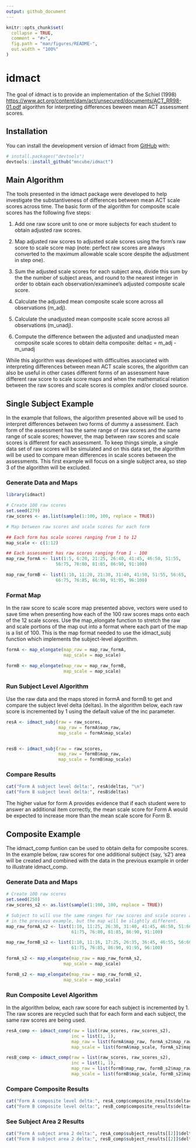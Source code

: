 ```yaml
---
output: github_document
---
```


<!-- README.md is generated from README.Rmd. Please edit that file -->

```r
knitr::opts_chunk$set(
  collapse = TRUE,
  comment = "#>",
  fig.path = "man/figures/README-",
  out.width = "100%"
)
```

# idmact

<!-- badges: start -->
<!-- badges: end -->

The goal of idmact is to provide an implementation of the Schiel (1998)
<https://www.act.org/content/dam/act/unsecured/documents/ACT_RR98-01.pdf> 
algorithm for interpreting differences beween mean ACT assessment scores.

## Installation

You can install the development version of idmact from [GitHub](https://github.com/) with:

``` r
# install.packages("devtools")
devtools::install_github("mncube/idmact")
```

## Main Algorithm

The tools presented in the idmact package were developed to help investigate the
substantiveness of differences between mean ACT scale scores across time.  The
basic form of the algorithm for composite scale scores has the following five
steps:

1.  Add one raw score unit to one or more subjects for each student to obtain
adjusted raw scores.

2.  Map adjusted raw scores to adjusted scale scores using the form's raw score
to scale score map (note: perfect raw scores are always converted to the maximum
allowable scale score despite the adjustment in step one).

3.  Sum the adjusted scale scores for each subject area, divide this sum by the
the number of subject areas, and round to the nearest integer in order to obtain
each observation/examinee's adjusted composite scale score.

4.  Calculate the adjusted mean composite scale score across all observations
(m_adj).

5.  Calculate the unadjusted mean composite scale score across all observations
(m_unadj).

6.  Compute the difference between the adjusted and unadjusted mean composite
scale scores to obtain delta composite: deltac = m_adj - m_unadj

While this algorithm was developed with difficulties associated with interpreting
differences between mean ACT scale scores, the algorithm can also be useful in
other cases different forms of an assessment have different raw score to scale
score maps and when the mathematical relation between the raw scores and scale
scores is complex and/or closed source.

## Single Subject Example

In the example that follows, the algorithm presented above will be used to
interpret differences between two forms of dummy a assessment.  Each form of
the assessment has the same range of raw scores and the same range of scale
scores; however, the map between raw scores and scale scores is different for
each assessment.  To keep things simple, a single data set of raw scores will
be simulated and on this data set, the algorithm will be used to compare mean
differences in scale scores between the assessments.  This first
example will focus on a single subject area, so step 3 of the algorithm will be
excluded.

### Generate Data and Maps


```r
library(idmact)

# Create 100 raw scores
set.seed(279)
raw_scores <- as.list(sample(1:100, 100, replace = TRUE))

# Map between raw scores and scale scores for each form

## Each form has scale scores ranging from 1 to 12
map_scale <- c(1:12)

## Each assessment has raw scores ranging from 1 - 100
map_raw_formA <- list(1:5, 6:20, 21:25, 26:40, 41:45, 46:50, 51:55,
                   56:75, 76:80, 81:85, 86:90, 91:100)

map_raw_formB <- list(1:10, 11:20, 21:30, 31:40, 41:50, 51:55, 56:65,
                   66:75, 76:85, 86:90, 91:95, 96:100)
```


### Format Map

In the raw score to scale score map presented above, vectors were used to save
time when presenting how each of the 100 raw scores maps onto each of the 12
scale scores.  Use the map_elongate function to stretch the raw and scale portions
of the map out into a format where each part of the map is a list of 100.  This
is the map format needed to use the idmact_subj function which implements the
subject-level algorithm.

```r
formA <- map_elongate(map_raw = map_raw_formA,
                      map_scale = map_scale)

formB <- map_elongate(map_raw = map_raw_formB,
                      map_scale = map_scale)
```


### Run Subject Level Algorithm

Use the raw data and the maps stored in formA and formB to get and compare the
subject level delta (deltas).  In the algorithm below, each raw score is
incremented by 1 using the default value of the inc parameter.

```r
resA <- idmact_subj(raw = raw_scores,
                    map_raw = formA$map_raw,
                    map_scale = formA$map_scale)


resB <- idmact_subj(raw = raw_scores,
                    map_raw = formB$map_raw,
                    map_scale = formB$map_scale)
```


### Compare Results

```r
cat("Form A subject level delta:", resA$deltas, "\n")
cat("Form B subject level delta:", resB$deltas)
```

The higher value for form A provides evidence that if each student were to
answer an additional item correctly, the mean scale score for Form A would be
expected to increase more than the mean scale score for Form B.  


## Composite Example

The idmact_comp funtion can be used to obtain delta for composite scores.  In the
example below, raw scores for one additional subject (say, 's2') area will be created and
combined with the data in the previous example in order to illustrate idmact_comp.

### Generate Data and Maps


```r
# Create 100 raw scores
set.seed(250)
raw_scores_s2 <- as.list(sample(1:100, 100, replace = TRUE))

# Subject to will use the same ranges for raw scores and scale scores as was used
# in the previous example, but the map will be slightly different. 
map_raw_formA_s2 <- list(1:10, 11:25, 26:30, 31:40, 41:45, 46:50, 51:60,
                         61:75, 76:80, 81:85, 86:90, 91:100)

map_raw_formB_s2 <- list(1:10, 11:16, 17:25, 26:35, 36:45, 46:55, 56:60,
                         61:75, 76:85, 86:90, 91:95, 96:100)

formA_s2 <- map_elongate(map_raw = map_raw_formA_s2,
                      map_scale = map_scale)

formB_s2 <- map_elongate(map_raw = map_raw_formB_s2,
                      map_scale = map_scale)
```


### Run Composite Level Algorithm

In the algorithm below, each raw score for each subject is incremented by 1. The raw scores are recycled such that for each form and each subject, the same raw scores are being used.

```r
resA_comp <- idmact_comp(raw = list(raw_scores, raw_scores_s2),
                         inc = list(1, 1),
                         map_raw = list(formA$map_raw, formA_s2$map_raw),
                         map_scale = list(formA$map_scale, formA_s2$map_scale))

resB_comp <- idmact_comp(raw = list(raw_scores, raw_scores_s2),
                         inc = list(1, 1),
                         map_raw = list(formB$map_raw, formB_s2$map_raw),
                         map_scale = list(formB$map_scale, formB_s2$map_scale))
```


### Compare Composite Results

```r
cat("Form A composite level delta:", resA_comp$composite_results$deltac, "\n")
cat("Form B composite level delta:", resB_comp$composite_results$deltac)
```


### See Subject Area 2 Results

```r
cat("Form A subject area 2 delta:", resA_comp$subject_results[[2]]$deltas, "\n")
cat("Form B subject area 2 delta:", resB_comp$subject_results[[2]]$deltas)
```


